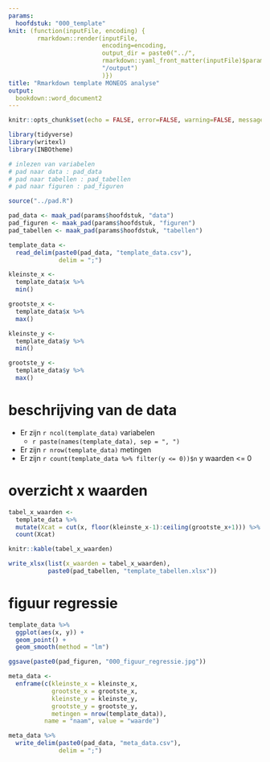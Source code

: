 ```yaml
---
params:
  hoofdstuk: "000_template"
knit: (function(inputFile, encoding) {
        rmarkdown::render(inputFile,
                          encoding=encoding,
                          output_dir = paste0("../", 
                          rmarkdown::yaml_front_matter(inputFile)$params$hoofdstuk, 
                          "/output")
                          )})
title: "Rmarkdown template MONEOS analyse"
output:
  bookdown::word_document2
---
```



```r

knitr::opts_chunk$set(echo = FALSE, error=FALSE, warning=FALSE, message=FALSE, cache=FALSE)

```


```r

library(tidyverse)
library(writexl)
library(INBOtheme)

```


```r

# inlezen van variabelen
# pad naar data : pad_data
# pad naar tabellen : pad_tabellen
# pad naar figuren : pad_figuren

source("../pad.R")

pad_data <- maak_pad(params$hoofdstuk, "data")
pad_figuren <- maak_pad(params$hoofdstuk, "figuren")
pad_tabellen <- maak_pad(params$hoofdstuk, "tabellen")

```


```r

template_data <- 
  read_delim(paste0(pad_data, "template_data.csv"),
              delim = ";")

kleinste_x <- 
  template_data$x %>% 
  min()

grootste_x <- 
  template_data$x %>% 
  max()

kleinste_y <- 
  template_data$y %>% 
  min()

grootste_y <- 
  template_data$y %>% 
  max()

```


# beschrijving van de data

  - Er zijn `r ncol(template_data)` variabelen
    + `r paste(names(template_data), sep = ", ")`
  - Er zijn `r nrow(template_data)` metingen
  - Er zijn `r count(template_data %>% filter(y <= 0))$n` y waarden <= 0



# overzicht x waarden 

```r

tabel_x_waarden <- 
  template_data %>% 
  mutate(Xcat = cut(x, floor(kleinste_x-1):ceiling(grootste_x+1))) %>% 
  count(Xcat)

knitr::kable(tabel_x_waarden)

write_xlsx(list(x_waarden = tabel_x_waarden),
           paste0(pad_tabellen, "template_tabellen.xlsx"))

```


# figuur regressie

```r

template_data %>% 
  ggplot(aes(x, y)) +
  geom_point() +
  geom_smooth(method = "lm")

ggsave(paste0(pad_figuren, "000_figuur_regressie.jpg"))

```


```r

meta_data <- 
  enframe(c(kleinste_x = kleinste_x, 
            grootste_x = grootste_x, 
            kleinste_y = kleinste_y,
            grootste_y = grootste_y,
            metingen = nrow(template_data)),
          name = "naam", value = "waarde")

meta_data %>% 
  write_delim(paste0(pad_data, "meta_data.csv"),
              delim = ";")

```

